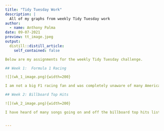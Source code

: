 ```yaml
---
title: "Tidy Tuesday Work"
description: |
  All of my graphs from weekly Tidy Tuesday work
author:
  - name: Anthony Palma
date: 09-07-2021
preview: tt_image.jpeg
output:
  distill::distill_article:
    self_contained: false

Below are my assignments for the weekly Tidy Tuesday challenge.  

## Week 1:  Formula 1 Racing

![](wk_1_image.png){width=200}

I am not a big F1 racing fan and was completely unaware of many American drivers being involved. I assumed, as there are many other nationality drivers, that it was more of a European centered sport. I chose to look at American wins over the years as I was curious to see how well American drivers have performed in a sport that I think is not super well known in America. As I suspected, I would guess it is not as well knwon possibly because of the trend seen above. With little American success (actually 0 wins since a bit before 1980), if someone wasn’t an avid fan they most likely would not know much as opposed to more American-centric sports like football.

## Week 2: Billboard Top Hits

![](wk_2_image.png){width=200}

I have heard of many songs going on and off the billboard top hits list.  I was curious as to how the speed to the top of the list is different from songs that only were popular for one stint compared to songs that went on and off the list many times, specifially on and off a lot of times.  As you can see, songs that are big hits one time only (ie on and off the list, not on and off several times) saw a very quick and steep rise to the top of the list (denoted by a steep slope down).  As the instance of the song increases, you can see less of a skew on the graph as opposed to the instance == 1 sharp right skew.  


---
```








